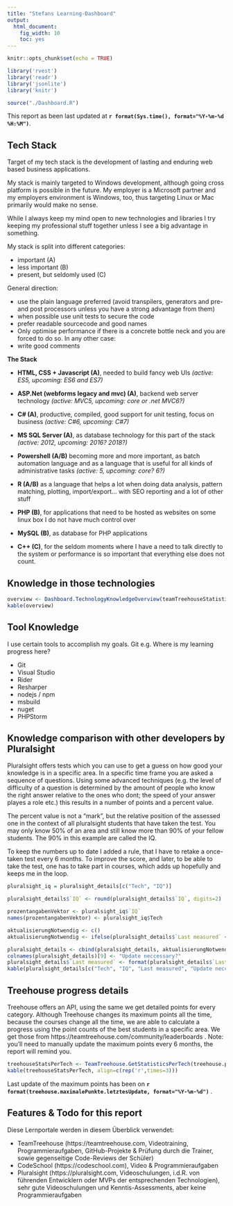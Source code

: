 ```yaml
---
title: "Stefans Learning-Dashboard"
output: 
  html_document: 
    fig_width: 10
    toc: yes
---
```


```r
knitr::opts_chunk$set(echo = TRUE)

library('rvest')
library('readr')
library('jsonlite')
library('knitr')

source("./Dashboard.R")

```

This report as been last updated at **`r format(Sys.time(), format="%Y-%m-%d %H:%M")`**.

## Tech Stack

Target of my tech stack is the development of lasting and enduring web based business applications.

My stack is mainly targeted to Windows development, although going cross platform is possible in the future. My employer is a Microsoft partner and my employers environment is Windows, too, thus targeting Linux or Mac primarily would make no sense. 

While I always keep my mind open to new technologies and libraries I try keeping my professional stuff together unless I see a big advantage in something.

My stack is split into different categories: 

  - important (A)
  - less important (B)
  - present, but seldomly used (C)

General direction: 

  - use the plain language preferred (avoid transpilers, generators and pre- and post processors unless you have a strong advantage from them)
  - when possible use unit tests to secure the code
  - prefer readable sourcecode and good names 
  - Only optimise performance if there is a concrete bottle neck and you are forced to do so. In any other case: 
  - write good comments

**The Stack** 

- **HTML, CSS + Javascript (A)**, needed to build fancy web UIs *(active: ES5, upcoming: ES6 and ES7)*
- **ASP.Net (webforms legacy and mvc) (A)**, backend web server technology *(active: MVC5, upcoming: core or .net MVC6?)*
- **C# (A)**, productive, compiled, good support for unit testing, focus on business *(active: C#6, upcoming: C#7)*
- **MS SQL Server (A)**, as database technology for this part of the stack *(active: 2012, upcoming: 2016? 2018?)*
- **Powershell (A/B)** becoming more and more important, as batch automation language and as a language that is useful for all kinds of administrative tasks *(active: 5, upcoming: core? 6?)*
- **R (A/B)** as a language that helps a lot when doing data analysis, pattern matching, plotting, import/export... with SEO reporting and a lot of other stuff

- **PHP (B)**, for applications that need to be hosted as websites on some linux box I do not have much control over
- **MySQL (B)**, as database for PHP applications

- **C++ (C)**, for the seldom moments where I have a need to talk directly to the system or performance is so important that everything else does not count.

## Knowledge in those technologies

```r
overview <- Dashboard.TechnologyKnowledgeOverview(teamTreehouseStatisticsPerTech)
kable(overview)
```

## Tool Knowledge

I use certain tools to accomplish my goals.
Git e.g.
Where is my learning progress here?

  - Git
  - Visual Studio 
  - Rider
  - Resharper
  - nodejs / npm
  - msbuild
  - nuget
  - PHPStorm

## Knowledge comparison with other developers by Pluralsight

Pluralsight offers tests which you can use to get a guess on how good your knowledge is in a specific area. In a specific time frame you are asked a sequence of questions. Using some advanced techniques (e.g. the level of difficulty of a question is determined by the amount of people who know the right answer relative to the ones who dont; the speed of your answer playes a role etc.) this results in a number of points and a percent value.

The percent value is not a "mark", but the relative position of the assessed one in the context of all pluralsight students that have taken the test. You may only know 50% of an area and still know more than 90% of your fellow students. The 90% in this example are called the IQ.

To keep the numbers up to date I added a rule, that I have to retake a once-taken test every 6 months. To improve the score, and later, to be able to take the test, one has to take part in courses, which adds up hopefully and keeps me in the loop.

```r

pluralsight_iq = pluralsight_details[c("Tech", "IQ")]

pluralsight_details$`IQ` <- round(pluralsight_details$`IQ`, digits=2)

prozentangabenVektor <- pluralsight_iq$`IQ`
names(prozentangabenVektor) <- pluralsight_iq$Tech

aktualisierungNotwendig <- c()
aktualisierungNotwendig <- ifelse(pluralsight_details$`Last measured` < overagedDate, "Update neccessary!", "")

pluralsight_details <- cbind(pluralsight_details, aktualisierungNotwendig)
colnames(pluralsight_details)[9] <- "Update neccessary?"
pluralsight_details$`Last measured` <- format(pluralsight_details$`Last measured`, "%d.%m.%Y")
kable(pluralsight_details[c("Tech", "IQ", "Last measured", "Update neccessary?")], row.names = FALSE)
```

## Treehouse progress details 

Treehouse offers an API, using the same we get detailed points for every category. 
Although Treehouse changes its maximum points all the time, because the courses change all the time, we are able to calculate a progress using the point counts of the best students in a specific area. We get those from https://teamtreehouse.com/community/leaderboards . Note: you'll need to manually update the maximum points every 6 months, the report will remind you.

```r
treehouseStatsPerTech <- TeamTreehouse.GetStatisticsPerTech(treehouse.points_detailed, overagedDate)
kable(treehouseStatsPerTech, align=c(rep('r',times=3)))
```

Last update of the maximum points has been on **`r format(treehouse.maximalePunkte.letztesUpdate, format="%Y-%m-%d")` ** .


## Features & Todo for this report

Diese Lernportale werden in diesem Überblick verwendet:

  - TeamTreehouse (https://teamtreehouse.com, Videotraining, Programmieraufgaben, GitHub-Projekte & Prüfung durch die Trainer, sowie gegenseitige Code-Reviews der Schüler)
  - CodeSchool (https://codeschool.com), Video & Programmieraufgaben
  - Pluralsight (https://pluralsight.com, Videoschulungen, i.d.R. von führenden Entwicklern oder MVPs der entsprechenden Technologien), sehr gute Videoschulungen und Kenntis-Assessments, aber keine Programmieraufgaben

